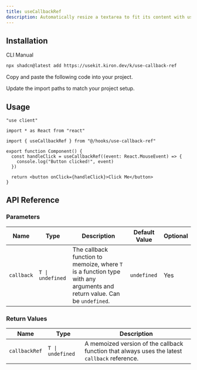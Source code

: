 ```yaml
---
title: useCallbackRef
description: Automatically resize a textarea to fit its content with useAutosizeTextarea.
---
```


<ComponentPreview name="use-callback-ref-demo" />

## Installation

<CodeTabs>

<TabsList>
  <TabsTrigger value="cli">CLI</TabsTrigger>
  <TabsTrigger value="manual">Manual</TabsTrigger>
</TabsList>

<TabsContent value="cli">

```bash
npx shadcn@latest add https://usekit.kiron.dev/k/use-callback-ref
```

</TabsContent>

<TabsContent value="manual">

<Steps>

<Step>Copy and paste the following code into your project.</Step>

<ComponentSource name="use-autosize-textarea" />

<Step>Update the import paths to match your project setup.</Step>

</Steps>

</TabsContent>

</CodeTabs>

## Usage

```tsx {5, 8-10}
"use client"

import * as React from "react"

import { useCallbackRef } from "@/hooks/use-callback-ref"

export function Component() {
  const handleClick = useCallbackRef((event: React.MouseEvent) => {
    console.log("Button clicked!", event)
  })

  return <button onClick={handleClick}>Click Me</button>
}
```

## API Reference

### Parameters

| Name       | Type             | Description                                                                                                             | Default Value | Optional |
| ---------- | ---------------- | ----------------------------------------------------------------------------------------------------------------------- | ------------- | -------- |
| `callback` | `T \| undefined` | The callback function to memoize, where `T` is a function type with any arguments and return value. Can be `undefined`. | `undefined`   | Yes      |

### Return Values

| Name          | Type             | Description                                                                                   |
| ------------- | ---------------- | --------------------------------------------------------------------------------------------- |
| `callbackRef` | `T \| undefined` | A memoized version of the callback function that always uses the latest `callback` reference. |
